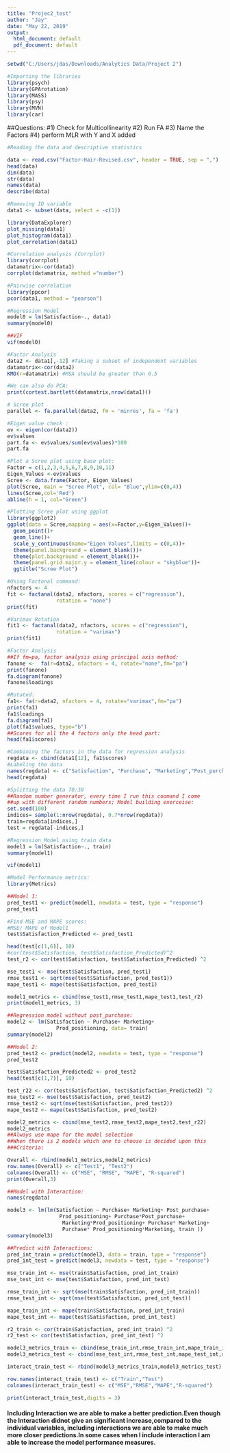 ---
title: "Projec2_test"
author: "Jay"
date: "May 22, 2019"
output:
  html_document: default
  pdf_document: default
---

```{r, include=FALSE}
setwd("C:/Users/jdas/Downloads/Analytics Data/Project 2")

#Importing the libraries 
library(psych)
library(GPArotation)
library(MASS)
library(psy)
library(MVN)
library(car)
```
##Questions:
#1) Check for Multicollinearity
#2) Run FA
#3) Name the Factors
#4) perform MLR with Y and X added
```{r}
#Reading the data and descriptive statistics

data <- read.csv("Factor-Hair-Revised.csv", header = TRUE, sep = ",")
head(data)
dim(data)
str(data)
names(data)
describe(data)
```
```{r}
#Removing ID variable
data1 <- subset(data, select = -c(1))

library(DataExplorer)
plot_missing(data1)
plot_histogram(data1)
plot_correlation(data1)

```

```{r}
#Correlation analysis (Corrplot)
library(corrplot)
datamatrix<-cor(data1)
corrplot(datamatrix, method ="number")
```

```{r}
#Pairwise correlation
library(ppcor)
pcor(data1, method = "pearson")
```

```{r}
#Regression Model
model0 = lm(Satisfaction~., data1)
summary(model0)

##VIF
vif(model0)
```

```{r}
#Factor Analysis
data2 <- data1[,-12] #Taking a subset of independent variables
datamatrix<-cor(data2)
KMO(r=datamatrix) #MSA should be greater than 0.5
```

```{R}
#We can also do PCA:
print(cortest.bartlett(datamatrix,nrow(data1)))
```

```{R}
# Scree plot
parallel <- fa.parallel(data2, fm = 'minres', fa = 'fa')
```

```{r}
#Eigen value check :
ev <- eigen(cor(data2))
ev$values
part.fa <- ev$values/sum(ev$values)*100
part.fa
```

```{r}
#Plot a Scree plot using base plot:
Factor = c(1,2,3,4,5,6,7,8,9,10,11)
Eigen_Values <-ev$values
Scree <- data.frame(Factor, Eigen_Values)
plot(Scree, main = "Scree Plot", col= "Blue",ylim=c(0,4))
lines(Scree,col='Red')
abline(h = 1, col="Green")

#Plotting Scree plot using ggplot
library(ggplot2)
ggplot(data = Scree,mapping = aes(x=Factor,y=Eigen_Values))+
  geom_point()+
  geom_line()+
  scale_y_continuous(name="Eigen Values",limits = c(0,4))+
  theme(panel.background = element_blank())+
  theme(plot.background = element_blank())+
  theme(panel.grid.major.y = element_line(colour = "skyblue"))+
  ggtitle("Scree Plot")
```


```{r}
#Using Factonal command:
nfactors <- 4
fit <- factanal(data2, nfactors, scores = c("regression"),
                rotation = "none")
print(fit)

#Varimax Rotation
fit1 <- factanal(data2, nfactors, scores = c("regression"),
                rotation = "varimax")
print(fit1)
```

```{r}
#Factor Analysis
##If fm=pa, factor analysis using principal axis method:
fanone <-  fa(r=data2, nfactors = 4, rotate="none",fm="pa")
print(fanone)
fa.diagram(fanone)
fanone$loadings

#Rotated:
fa1<- fa(r=data2, nfactors = 4, rotate="varimax",fm="pa")
print(fa1)
fa1$loadings
fa.diagram(fa1)
plot(fa1$values, type="b")
##Scores for all the 4 factors only the head part:
head(fa1$scores)

```

```{r}
#Combining the factors in the data for regression analysis
regdata <- cbind(data1[12], fa1$scores)
#Labeling the data
names(regdata) <- c("Satisfaction", "Purchase", "Marketing","Post_purchase", "Prod_positioning")
head(regdata)
```

```{r}
#Splitting the data 70:30
##Random number generator, every time I run this coomand I come 
##up with different random numbers; Model building exerceise: 
set.seed(100)
indices= sample(1:nrow(regdata), 0.7*nrow(regdata))
train=regdata[indices,]
test = regdata[-indices,]
```

```{r}
#Regression Model using train data
model1 = lm(Satisfaction~., train)
summary(model1)
```

```{r}
vif(model1)
```

```{r}
#Model Performance metrics:
library(Metrics)
```

```{r}
##Model 1:
pred_test1 <- predict(model1, newdata = test, type = "response")
pred_test1
```

```{r}
#Find MSE and MAPE scores:
#MSE/ MAPE of Model1
test$Satisfaction_Predicted <- pred_test1

head(test[c(1,6)], 10)
#cor(test$Satisfaction, test$Satisfaction_Predicted)^2
test_r2 <- cor(test$Satisfaction, test$Satisfaction_Predicted) ^2

mse_test1 <- mse(test$Satisfaction, pred_test1)
rmse_test1 <- sqrt(mse(test$Satisfaction, pred_test1))
mape_test1 <- mape(test$Satisfaction, pred_test1)
```

```{r}
model1_metrics <- cbind(mse_test1,rmse_test1,mape_test1,test_r2)
print(model1_metrics, 3)
```

```{r}
##Regression model without post_purchase:
model2 <- lm(Satisfaction ~ Purchase+ Marketing+ 
                Prod_positioning, data= train)
summary(model2)
```

```{r}
##Model 2:
pred_test2 <- predict(model2, newdata = test, type = "response")
pred_test2
```

```{r}
test$Satisfaction_Predicted2 <- pred_test2
head(test[c(1,7)], 10)
```

```{r}
test_r22 <- cor(test$Satisfaction, test$Satisfaction_Predicted2) ^2
mse_test2 <- mse(test$Satisfaction, pred_test2)
rmse_test2 <- sqrt(mse(test$Satisfaction, pred_test2))
mape_test2 <- mape(test$Satisfaction, pred_test2)

model2_metrics <- cbind(mse_test2,rmse_test2,mape_test2,test_r22)
model2_metrics
##Always use mape for the model selection
##When there is 2 models which one to choose is decided upon this 
###Criteria:
```

```{r}
Overall <- rbind(model1_metrics,model2_metrics)
row.names(Overall) <- c("Test1", "Test2")
colnames(Overall) <- c("MSE", "RMSE", "MAPE", "R-squared")
print(Overall,3)
```

```{r}
##Model with Interaction:
names(regdata)

model3 <- lm(lm(Satisfaction ~ Purchase+ Marketing+ Post_purchase+
                 Prod_positioning+ Purchase*Post_purchase+
                  Marketing*Prod_positioning+ Purchase* Marketing+
                  Purchase* Prod_positioning*Marketing, train ))
summary(model3)
```

```{r}
##Predict with Interactions:
pred_int_train = predict(model3, data = train, type = "response")
pred_int_test = predict(model3, newdata = test, type = "response")

mse_train_int <- mse(train$Satisfaction, pred_int_train)
mse_test_int <- mse(test$Satisfaction, pred_int_test)

rmse_train_int <- sqrt(mse(train$Satisfaction, pred_int_train))
rmse_test_int <- sqrt(mse(test$Satisfaction, pred_int_test))

mape_train_int <- mape(train$Satisfaction, pred_int_train)
mape_test_int <- mape(test$Satisfaction, pred_int_test)

r2_train <- cor(train$Satisfaction, pred_int_train) ^2
r2_test <- cor(test$Satisfaction, pred_int_test) ^2

model3_metrics_train <- cbind(mse_train_int,rmse_train_int,mape_train_int,r2_train)
model3_metrics_test <- cbind(mse_test_int,rmse_test_int,mape_test_int,r2_test)

interact_train_test <- rbind(model3_metrics_train,model3_metrics_test)

row.names(interact_train_test) <- c("Train","Test")
colnames(interact_train_test) <- c("MSE","RMSE","MAPE","R-squared")

print(interact_train_test,digits = 3)
```
#### Including Interaction we are able to make a better prediction.Even though the Interaction didnot give an significant increase,compared to the individual variables, including interactions we are able to make much more closer predictions.In some cases when I include interaction I am able to increase the model performance measures.
